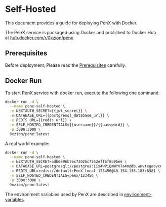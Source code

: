 # Self-Hosted

This document provides a guide for deploying PenX with Docker.

The PenX service is packaged using Docker and published to Docker Hub at [hub.docker.com/r/0xzion/penx](https://hub.docker.com/r/0xzion/penx).

## Prerequisites

Before deployment, Please read the [Prerequisites](/self-hosted/prerequisites) carefully.

## Docker Run

To start PenX service with docker run, execute the following one command:

```bash
docker run -d \
  --name penx-self-hosted \
  -e NEXTAUTH_SECRET={{jwt_secret}} \
  -e DATABASE_URL={{postgresql_database_url}} \
  -e REDIS_URL={{redis_url}} \
  -e SELF_HOSTED_CREDENTIALS={{username}}/{{password}} \
  -p 3000:3000 \
  0xzion/penx:latest
```

A real world example:

```bash
docker run -d \
  --name penx-self-hosted \
  -e NEXTAUTH_SECRET=adb6e96b7ec73026c7562eff5f8b95ee \
  -e DATABASE_URL=postgresql://postgres:iix4wPiQmWYV7a4m@db.wnvtegeovcmeqcwuheee.supabase.co:5432/postgres \
  -e REDIS_URL=redis://default:PenX_local_123456@43.154.135.183:6381 \
  -e SELF_HOSTED_CREDENTIALS=penx/123456 \
  -p 3000:3000 \
  0xzion/penx:latest
```

The environment variables used by PenX are described in [environment-variables](/self-hosted/deployment-env).
